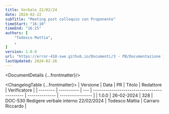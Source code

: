 ```yaml
---
title: Verbale 22/02/24
date: 2024-02-22
subTitle: "Meeting post colloquio con Proponente"
timeStart: "16:10"
timeEnd: "16:25"
authors: [
	"Todesco Mattia",
	,
]
version: 1.0.0
url: "https://error-418-swe.github.io/Documenti/3 - PB/Documentazione interna/Verbali/24-02-22_v1.0.0.pdf"
lastUpdated: 2024-02-26
---
```



<DocumentDetails {...frontmatter}/>

<ChangelogTable {...frontmatter}>
| Versione | Data       | PR  | Titolo                                      | Redattore      | Verificatore     |
| -------- | ---------- | --- | ------------------------------------------- | -------------- | ---------------- |
| 1.0.0    | 26-02-2024 | 328 | DOC-530 Redigere verbale interno 22/02/2024 | Todesco Mattia | Carraro Riccardo |
</ChangelogTable>

